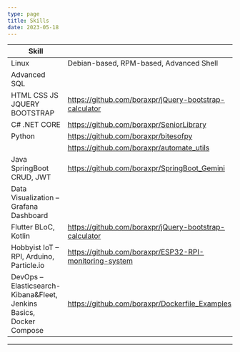```yaml
---
type: page
title: Skills
date: 2023-05-18
---
```

| Skill                                                               |                                                        |
| ------------------------------------------------------------------- | ------------------------------------------------------ |
| Linux                                                               | Debian-based, RPM-based, Advanced Shell                |
| Advanced SQL                                                        |                                                        |
| HTML CSS JS JQUERY BOOTSTRAP                                        | https://github.com/boraxpr/jQuery-bootstrap-calculator |
| C# .NET CORE                                                        | https://github.com/boraxpr/SeniorLibrary               |
| Python                                                              | https://github.com/boraxpr/bitesofpy                   |
|                                                                     | https://github.com/boraxpr/automate_utils              |
| Java SpringBoot CRUD, JWT                                           | https://github.com/boraxpr/SpringBoot_Gemini           |
| Data Visualization – Grafana Dashboard                              |                                                        |
| Flutter BLoC, Kotlin                                                | https://github.com/boraxpr/jQuery-bootstrap-calculator |
| Hobbyist IoT – RPI, Arduino, Particle.io                            | https://github.com/boraxpr/ESP32-RPI-monitoring-system |
| DevOps – Elasticsearch-Kibana&Fleet, Jenkins Basics, Docker Compose | https://github.com/boraxpr/Dockerfile_Examples         |
----------------------------

